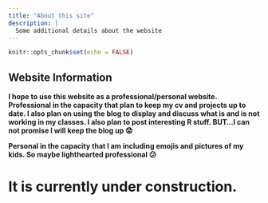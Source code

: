 ```yaml
---
title: "About this site"
description: |
  Some additional details about the website
---
```


```r
knitr::opts_chunk$set(echo = FALSE)
```

## Website Information

**I hope to use this website as a professional/personal website. Professional in the capacity that plan to keep my cv and projects up to date. I also plan on using the blog to display and discuss what is and is not working in my classes. I also plan to post interesting R stuff. BUT...I can not promise I will keep the blog up 😟**

**Personal in the capacity that I am including emojis and pictures of my kids. So maybe lighthearted professional 😕**

# It is currently under construction.
